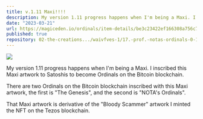 ```yaml
---
title: v.1.11 Maxi!!!!
description: My version 1.11 progress happens when I'm being a Maxi. I inscribed this Maxi artwork to Satoshis to become Ordinals on the Bitcoin blockchain.
date: "2023-03-21"
url: https://magiceden.io/ordinals/item-details/be3c23422ef166308a756c7e6d9b1918216312d5d350f6a8dcf609173dcfb7e1i0
published: true
repository: 02-the-creations.../waivfves-1/17.-prof.-notas-ordinals-0-1
---
```


[![](/1.11.jpg)](/1.11.jpg)

My version 1.11 progress happens when I'm being a Maxi. I inscribed this Maxi artwork to Satoshis to become Ordinals on the Bitcoin blockchain.   
   
There are two Ordinals on the Bitcoin blockchain inscribed with this Maxi artwork, the first is "The Genesis", and the second is "NOTA's Ordinals".   
   
That Maxi artwork is derivative of the "Bloody Scammer" artwork I minted the NFT on the Tezos blockchain.